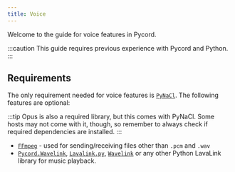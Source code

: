```yaml
---
title: Voice
---
```


Welcome to the guide for voice features in Pycord.

:::caution
This guide requires previous experience with Pycord and Python.
:::

## Requirements

The only requirement needed for voice features is [`PyNaCl`](https://pypi.org/project/PyNaCl/). The following features are optional:

:::tip
Opus is also a required library, but this comes with PyNaCl.
Some hosts may not come with it, though, so remember to always check if required dependencies are installed.
:::

- [`FFmpeg`](https://ffmpeg.org) - used for sending/receiving files other than `.pcm` and `.wav`
- [`Pycord.Wavelink`](https://github.com/Pycord-Development/Pycord.Wavelink), [`Lavalink.py`](https://github.com/Devoxin/Lavalink.py), [`Wavelink`](https://github.com/PythonistaGuild/Wavelink) or any other Python LavaLink library for music playback.
